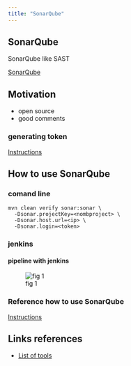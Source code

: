 ```yaml
---
title: "SonarQube"
---
```


## SonarQube

SonarQube like SAST

[SonarQube](https://www.sonarsource.com/products/sonarqube/){.external}  

## Motivation

- open source
- good comments

### generating token

[Instructions](https://sonarqube.inria.fr/sonarqube/documentation/user-guide/user-token/#:~:text=Generating%20a%20token,will%20see%20the%20token%20value.){.external}  

## How to use SonarQube

### comand line

```
mvn clean verify sonar:sonar \
  -Dsonar.projectKey=<nombproject> \
  -Dsonar.host.url=<ip> \
  -Dsonar.login=<token>
```
### jenkins

:::{.callout-note  collapse="false" }

#### pipeline with jenkins

![fig 1](images/sonarqubejenkins.png)
:::

### Reference how to use SonarQube

[Instructions](https://docs.sonarqube.org/9.6/analyzing-source-code/scanners/sonarscanner-for-maven/){.external}  

## Links references

::: {.summary}

- [List of tools](https://en.wikipedia.org/wiki/List_of_tools_for_static_code_analysis){.external}  

:::






